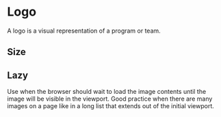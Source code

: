 

<Meta title="Images and Icons/Logo" component={Logo} />

# Logo

A logo is a visual representation of a program or team.

<Canvas>
    <Story story={stories.Default} name="Default" />
</Canvas>

<ArgsTable story="Default" />

## Size

<Canvas>
    <Story story={stories.Size} />
</Canvas>

## Lazy

Use when the browser should wait to load the image contents until the image will be visible in the viewport. Good practice when there are many images on a page like in a long list that extends out of the initial viewport.

<Canvas>
    <Story story={stories.Lazy} />
</Canvas>
